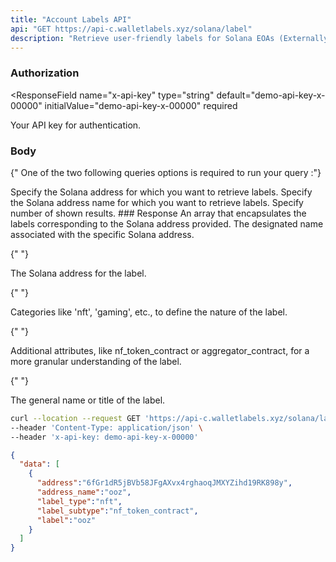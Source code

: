 ```yaml
---
title: "Account Labels API"
api: "GET https://api-c.walletlabels.xyz/solana/label"
description: "Retrieve user-friendly labels for Solana EOAs (Externally Owned Accounts) and Smart Contracts. Labels can be incredibly useful for categorizing your Solana interactions."
---
```


### Authorization

<ResponseField
  name="x-api-key"
  type="string"
  default="demo-api-key-x-00000"
  initialValue="demo-api-key-x-00000"
  required
>
  Your API key for authentication.
</ResponseField>

### Body
{" One of the two following queries options is required to run your query :"}

<ParamField query="address" type="string" required>
  Specify the Solana address for which you want to retrieve labels.
</ParamField>
<ParamField query="label" type="string" required>
  Specify the Solana address name for which you want to retrieve labels.
</ParamField>
<ParamField query="limit" type="string">
  Specify number of shown results.
</ParamField>
### Response

<ResponseField name="data" type="array">
  An array that encapsulates the labels corresponding to the Solana address provided.

<Expandable title="Label Object">

<ResponseField name="address_name" type="string">
  The designated name associated with the specific Solana address.
</ResponseField>

{" "}

<ResponseField name="address" type="string">
  The Solana address for the label.
</ResponseField>

{" "}

<ResponseField name="label_type" type="string">
  Categories like 'nft', 'gaming', etc., to define the nature of the label.
</ResponseField>

{" "}

<ResponseField name="label_subtype" type="string">
  Additional attributes, like nf_token_contract or aggregator_contract, for a
  more granular understanding of the label.
</ResponseField>

{" "}

<ResponseField name="label" type="string">
  The general name or title of the label.
</ResponseField>

  </Expandable>
</ResponseField>

<RequestExample>

```bash Example Request
curl --location --request GET 'https://api-c.walletlabels.xyz/solana/label?address=6fGr1dR5jBVb58JFgAXvx4rghaoqJMXYZihd19RK898y' \
--header 'Content-Type: application/json' \
--header 'x-api-key: demo-api-key-x-00000'
```

</RequestExample>

<ResponseExample>

```json Response
{
  "data": [
    {
      "address":"6fGr1dR5jBVb58JFgAXvx4rghaoqJMXYZihd19RK898y",
      "address_name":"ooz",
      "label_type":"nft",
      "label_subtype":"nf_token_contract",
      "label":"ooz"
    }
  ]
}
```

</ResponseExample>
